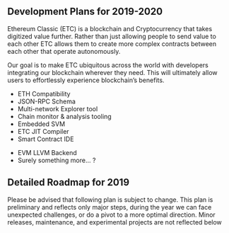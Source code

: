 
## Development Plans for 2019-2020

Ethereum Classic (ETC) is a blockchain and Cryptocurrency that takes digitized value further. Rather than just allowing people to send value to each other ETC allows them to create more complex contracts between each other that operate autonomously.

Our goal is to make ETC ubiquitous across the world with developers integrating our blockchain wherever they need. This will ultimately allow users to effortlessly experience blockchain’s benefits.

<Grid>
<Card title="2019">

- ETH Compatibility
- JSON-RPC Schema
- Multi-network Explorer tool
- Chain monitor &amp; analysis tooling
- Embedded SVM
- ETC JIT Compiler
- Smart Contract IDE


</Card>
<Card title="2020">

- EVM LLVM Backend
- Surely something more... ?

</Card>
</Grid>

## Detailed Roadmap for 2019

Please be advised that following plan is subject to change. This plan is preliminary and reflects only major steps, during the year we can face unexpected challenges, or do a pivot to a more optimal direction. Minor releases, maintenance, and experimental projects are not reflected below


